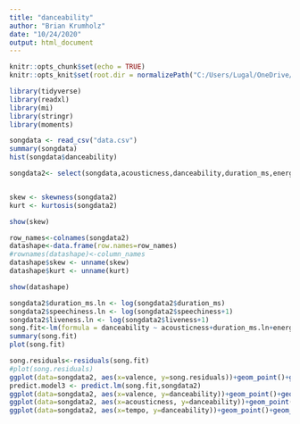 ```yaml
---
title: "danceability"
author: "Brian Krumholz"
date: "10/24/2020"
output: html_document
---
```


```r
knitr::opts_chunk$set(echo = TRUE)
knitr::opts_knit$set(root.dir = normalizePath("C:/Users/Lugal/OneDrive/Documents/MSBA/TBANLT 540/Assignments/Final"))
```

```r
library(tidyverse)
library(readxl)
library(mi)
library(stringr)
library(moments)
```

```r

songdata <- read_csv("data.csv")
summary(songdata)
hist(songdata$danceability)
```

```r
songdata2<- select(songdata,acousticness,danceability,duration_ms,energy,explicit,liveness,loudness,mode,speechiness,tempo,valence)


skew <- skewness(songdata2)
kurt <- kurtosis(songdata2)

show(skew)

row_names<-colnames(songdata2)
datashape<-data.frame(row.names=row_names)
#rownames(datashape)<-column_names
datashape$skew <- unname(skew)
datashape$kurt <- unname(kurt)

show(datashape)
```

``` r
songdata2$duration_ms.ln <- log(songdata2$duration_ms)
songdata2$speechiness.ln <- log(songdata2$speechiness+1)
songdata2$liveness.ln <- log(songdata2$liveness+1)
song.fit<-lm(formula = danceability ~ acousticness+duration_ms.ln+energy+explicit+liveness.ln+loudness+mode+speechiness.ln+tempo+valence, data= songdata2)
summary(song.fit)
plot(song.fit)
```

```r
song.residuals<-residuals(song.fit)
#plot(song.residuals)
ggplot(data=songdata2, aes(x=valence, y=song.residuals))+geom_point()+geom_smooth()
predict.model3 <- predict.lm(song.fit,songdata2)
ggplot(data=songdata2, aes(x=valence, y=danceability))+geom_point()+geom_point(aes(y=predict.model3),shape=1,color='red')+ggtitle(label="Actual Vs Predicted")
ggplot(data=songdata2, aes(x=acousticness, y=danceability))+geom_point()+geom_point(aes(y=predict.model3),shape=1,color='red')+ggtitle(label="Actual Vs Predicted")
ggplot(data=songdata2, aes(x=tempo, y=danceability))+geom_point()+geom_point(aes(y=predict.model3),shape=1,color='blue')+ggtitle(label="Actual Vs Predicted")
```

